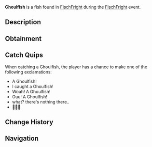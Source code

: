 {{FishInfobox
|image          = Ghoulfish.png
|rarity         = Limited
|event          = FischFright
|sea            = First Sea
|location       = [[FischFright]]
|sublocation    = 
|sources        = Fishing Rod
|radar_location = 
|prog_speed     = -10
|xp             = 600
|weather        = Clear
|time           = 
|season         = 
|bait           = Squid
|base_weight    = 12
|base_value     = 1000
|weight_range   = 7.5
|base_chance    = 0.1
|base_resil     = 30
}}
'''Ghoulfish''' is a {{Rarity|Limited}} fish found in [[FischFright]] during the [[FischFright]] event.

== Description ==
{{Description|The Ghoulfish is known for its eerie appearance. They only appear during FischFright season, and are a scary bite to have on the end of your rod.|Bestiary Entry}}

== Obtainment ==
{{Description|Only can be caught during FischFright.|Bestiary Hint}}
{{Fish Availability|
FischFright/Frightful Pool
|top_rods      = 
Leviathan's Fang Rod\28405.98\120833.26;
Trident Rod\24227.04\114613;
Free Spirit Rod\22822.43\107968.08;
Ethereal Prism Rod\20246.05\69762.34;
No-Life Rod\19819.81\77974.08;
Flimsy Rod\13783.01\62511.61;
Training Rod\13943.44\71455.52;
Resourceful Rod\15852.56\63209.28;
Rapid Rod\17412.5\74994.19;
Long Rod\11762.38\51814.61;
Seraphic Rod\19679.64\71309.49;
Rod Of The Forgotten Fang\18377.16\69918.79;
Challenger's Rod\17906.96\69694.63;
Rod Of The Depths\16508.8\64212.2;
Zeus Rod\16274.62\64579.29;
Rod Of The Exalted One\16165.8\65062.98;
Verdant Shear Rod\16012.38\64678.54;
Blazebringer Rod\15472.93\61671.68;
Depthseeker Rod\14784.36\60905.72;
Avalanche Rod\13305.91\54971.98;
Volcanic Rod\12684.22\51069.84;
Steady Rod\4387.85\22580.51
|recommended   = Trident Rod
}}

== Catch Quips ==
When catching a Ghoulfish, the player has a chance to make one of the following exclamations:
* A Ghoulfish!
* I caught a Ghoulfish!
* Woah! A Ghoulfish!
* Ouu! A Ghoulfish!
* what? there's nothing there..
* 👻👻👻

== Change History ==
{{Change History|{{subst:Current Version}}}}

== Navigation ==
{{Fish Navbox|FischFright}}